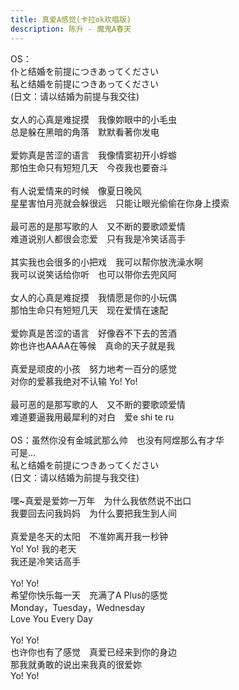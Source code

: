 ```yaml
---
title: 真爱A感觉(卡拉ok欢唱版)
description: 陈升 - 魔鬼A春天
---
```


OS：<br />仆と结婚を前提につきあってください<br />私と结婚を前提につきあってください<br />(日文：请以结婚为前提与我交往)<br /><br />女人的心真是难捉摸　我像妳眼中的小毛虫<br />总是躲在黑暗的角落　默默看著你发电<br /><br />爱妳真是苦涩的语言　我像情窦初开小蜉蝣<br />那怕生命只有短短几天　今夜我也要奋斗<br /><br />有人说爱情来的时候　像夏日晚风<br />星星害怕月亮就会躲很远　只能让眼光偷偷在你身上摸索<br /><br />最可恶的是那写歌的人　又不断的要歌颂爱情<br />难道说别人都很会恋爱　只有我是冷笑话高手<br /><br />其实我也会很多的小把戏　我可以帮你放洗澡水啊<br />我可以说笑话给你听　也可以带你去兜风阿<br /><br />女人的心真是难捉摸　我情愿是你的小玩偶<br />那怕生命只有短短几天　现在爱情在速配<br /><br />爱妳真是苦涩的语言　好像吞不下去的苦酒<br />妳也许也AAAA在等候　真命的天子就是我<br /><br />真爱是顽皮的小孩　努力地考一百分的感觉<br />对你的爱慕我绝对不认输 Yo! Yo!<br /><br />最可恶的是那写歌的人　又不断的要歌颂爱情<br />难道要逼我用最犀利的对白　爱e shi te ru<br /><br />OS：虽然你没有金城武那么帅　也没有阿煜那么有才华<br />可是...<br />私と结婚を前提につきあってください<br />(日文：请以结婚为前提与我交往)<br /><br />嘿~真爱是爱妳一万年　为什么我依然说不出口<br />我要回去问我妈妈　为什么要把我生到人间<br /><br />真爱是冬天的太阳　不准妳离开我一秒钟<br />Yo! Yo! 我的老天<br />我还是冷笑话高手<br /><br />Yo! Yo!<br />希望你快乐每一天　充满了A Plus的感觉<br />Monday，Tuesday，Wednesday<br />Love You Every Day<br /><br />Yo! Yo!<br />也许你也有了感觉　真爱已经来到你的身边<br />那我就勇敢的说出来我真的很爱妳<br />Yo! Yo!